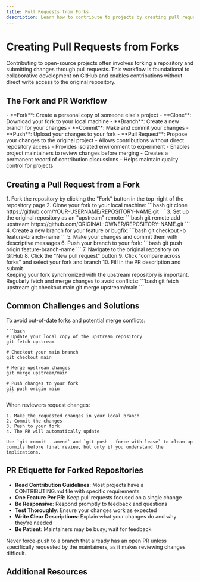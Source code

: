 ```yaml
---
title: Pull Requests from Forks
description: Learn how to contribute to projects by creating pull requests from forked repositories on GitHub.
---
```



# Creating Pull Requests from Forks

Contributing to open-source projects often involves forking a repository and submitting changes through pull requests. This workflow is foundational to collaborative development on GitHub and enables contributions without direct write access to the original repository.

## The Fork and PR Workflow

<Tabs>
  <TabItem label="Overview">
    - **Fork**: Create a personal copy of someone else's project
    - **Clone**: Download your fork to your local machine
    - **Branch**: Create a new branch for your changes
    - **Commit**: Make and commit your changes
    - **Push**: Upload your changes to your fork
    - **Pull Request**: Propose your changes to the original project
  </TabItem>
  <TabItem label="Benefits">
    - Allows contributions without direct repository access
    - Provides isolated environment to experiment
    - Enables project maintainers to review changes before merging
    - Creates a permanent record of contribution discussions
    - Helps maintain quality control for projects
  </TabItem>
</Tabs>

## Creating a Pull Request from a Fork

<Steps>
  1. Fork the repository by clicking the "Fork" button in the top-right of the repository page
  2. Clone your fork to your local machine:
     ```bash
     git clone https://github.com/YOUR-USERNAME/REPOSITORY-NAME.git
     ```
  3. Set up the original repository as an "upstream" remote:
     ```bash
     git remote add upstream https://github.com/ORIGINAL-OWNER/REPOSITORY-NAME.git
     ```
  4. Create a new branch for your feature or bugfix:
     ```bash
     git checkout -b feature-branch-name
     ```
  5. Make your changes and commit them with descriptive messages
  6. Push your branch to your fork:
     ```bash
     git push origin feature-branch-name
     ```
  7. Navigate to the original repository on GitHub
  8. Click the "New pull request" button
  9. Click "compare across forks" and select your fork and branch
  10. Fill in the PR description and submit
</Steps>

<Aside type="tip">
  Keeping your fork synchronized with the upstream repository is important. Regularly fetch and merge changes to avoid conflicts:
  ```bash
  git fetch upstream
  git checkout main
  git merge upstream/main
  ```
</Aside>

## Common Challenges and Solutions

<Tabs>
  <TabItem label="Keeping Forks Updated">
    To avoid out-of-date forks and potential merge conflicts:
    
    ```bash
    # Update your local copy of the upstream repository
    git fetch upstream
    
    # Checkout your main branch
    git checkout main
    
    # Merge upstream changes
    git merge upstream/main
    
    # Push changes to your fork
    git push origin main
    ```
  </TabItem>
  <TabItem label="Handling PR Feedback">
    When reviewers request changes:
    
    1. Make the requested changes in your local branch
    2. Commit the changes
    3. Push to your fork
    4. The PR will automatically update
    
    Use `git commit --amend` and `git push --force-with-lease` to clean up commits before final review, but only if you understand the implications.
  </TabItem>
</Tabs>

## PR Etiquette for Forked Repositories

- **Read Contribution Guidelines**: Most projects have a CONTRIBUTING.md file with specific requirements
- **One Feature Per PR**: Keep pull requests focused on a single change
- **Be Responsive**: Respond promptly to feedback and questions
- **Test Thoroughly**: Ensure your changes work as expected
- **Write Clear Descriptions**: Explain what your changes do and why they're needed
- **Be Patient**: Maintainers may be busy; wait for feedback

<Aside type="caution">
  Never force-push to a branch that already has an open PR unless specifically requested by the maintainers, as it makes reviewing changes difficult.
</Aside>

## Additional Resources

<CardGrid>
  <LinkCard 
    title="GitHub Docs: Creating a Pull Request from a Fork" 
    href="https://docs.github.com/en/pull-requests/collaborating-with-pull-requests/proposing-changes-to-your-work-with-pull-requests/creating-a-pull-request-from-a-fork"
    description="Official GitHub documentation on creating PRs from forks" 
  />
  <LinkCard 
    title="Atlassian: Using the Fork-and-Branch Git Workflow" 
    href="https://www.atlassian.com/git/tutorials/comparing-workflows/forking-workflow"
    description="Detailed guide to the fork-and-branch workflow" 
  />
  <LinkCard 
    title="Fork and Pull Request Workflow Video" 
    href="https://www.youtube.com/watch?v=nT8KGYVurIU"
    description="Video tutorial on the fork and PR process" 
  />
</CardGrid>
